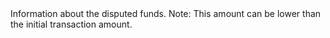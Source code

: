   

  

  

  
<ResponseField name="DisputedFunds" type="string" >    
Information about the disputed funds.  
Note: This amount can be lower than the initial transaction amount.   

<Expandable title="properties">  
<Currency1Response />  
  
<AmountResponse />  
  

</Expandable> 
</ResponseField>
